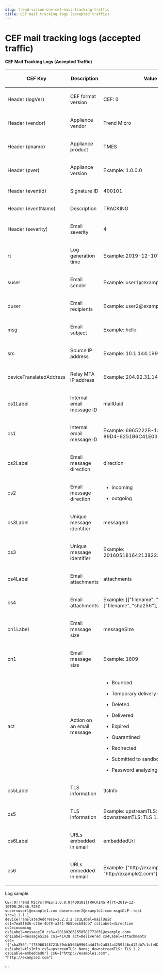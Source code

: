 ```yaml
---
slug: trend-vision-one-cef-mail-tracking-traffic
title: CEF mail tracking logs (accepted traffic)
---
```

# CEF mail tracking logs (accepted traffic)

**CEF Mail Tracking Logs (Accepted Traffic)**

<table>
<colgroup>
<col style="width: 30%" />
<col style="width: 30%" />
<col style="width: 40%" />
</colgroup>
<thead>
<tr>
<th><p>CEF Key</p></th>
<th><p>Description</p></th>
<th><p>Value</p></th>
</tr>
</thead>
<tbody>
<tr>
<td><p>Header (logVer)</p></td>
<td><p>CEF format version</p></td>
<td><p>CEF: 0</p></td>
</tr>
<tr>
<td><p>Header (vendor)</p></td>
<td><p>Appliance vendor</p></td>
<td><p>Trend Micro</p></td>
</tr>
<tr>
<td><p>Header (pname)</p></td>
<td><p>Appliance product</p></td>
<td><p>TMES</p></td>
</tr>
<tr>
<td><p>Header (pver)</p></td>
<td><p>Appliance version</p></td>
<td><p>Example: 1.0.0.0</p></td>
</tr>
<tr>
<td><p>Header (eventid)</p></td>
<td><p>Signature ID</p></td>
<td><p>400101</p></td>
</tr>
<tr>
<td><p>Header (eventName)</p></td>
<td><p>Description</p></td>
<td><p>TRACKING</p></td>
</tr>
<tr>
<td><p>Header (severity)</p></td>
<td><p>Email severity</p></td>
<td><p>4</p></td>
</tr>
<tr>
<td><p>rt</p></td>
<td><p>Log generation time</p></td>
<td><p>Example: 2019-12-10T08:26:46.728Z</p></td>
</tr>
<tr>
<td><p>suser</p></td>
<td><p>Email sender</p></td>
<td><p>Example: user1@example1.com</p></td>
</tr>
<tr>
<td><p>duser</p></td>
<td><p>Email recipients</p></td>
<td><p>Example: user2@example2.com</p></td>
</tr>
<tr>
<td><p>msg</p></td>
<td><p>Email subject</p></td>
<td><p>Example: hello</p></td>
</tr>
<tr>
<td><p>src</p></td>
<td><p>Source IP address</p></td>
<td><p>Example: 10.1.144.199</p></td>
</tr>
<tr>
<td><p>deviceTranslatedAddress</p></td>
<td><p>Relay MTA IP address</p></td>
<td><p>Example: 204.92.31.146</p></td>
</tr>
<tr>
<td><p>cs1Label</p></td>
<td><p>Internal email message ID</p></td>
<td><p>mailUuid</p></td>
</tr>
<tr>
<td><p>cs1</p></td>
<td><p>Internal email message ID</p></td>
<td><p>Example: 6965222B-13A6-C705-89D4-6251B6C41E03</p></td>
</tr>
<tr>
<td><p>cs2Label</p></td>
<td><p>Email message direction</p></td>
<td><p>direction</p></td>
</tr>
<tr>
<td><p>cs2</p></td>
<td><p>Email message direction</p></td>
<td><ul>
<li><p>incoming</p></li>
<li><p>outgoing</p></li>
</ul></td>
</tr>
<tr>
<td><p>cs3Label</p></td>
<td><p>Unique message identifier</p></td>
<td><p>messageId</p></td>
</tr>
<tr>
<td><p>cs3</p></td>
<td><p>Unique message identifier</p></td>
<td><p>Example: 201605181642138223747@trend.com</p></td>
</tr>
<tr>
<td><p>cs4Label</p></td>
<td><p>Email attachments</p></td>
<td><p>attachments</p></td>
</tr>
<tr>
<td><p>cs4</p></td>
<td><p>Email attachments</p></td>
<td><p>Example: [["filename", "sha256"], ["filename", "sha256"], ...]</p></td>
</tr>
<tr>
<td><p>cn1Label</p></td>
<td><p>Email message size</p></td>
<td><p>messageSize</p></td>
</tr>
<tr>
<td><p>cn1</p></td>
<td><p>Email message size</p></td>
<td><p>Example: 1809</p></td>
</tr>
<tr>
<td><p>act</p></td>
<td><p>Action on an email message</p></td>
<td><ul>
<li><p>Bounced</p></li>
<li><p>Temporary delivery error</p></li>
<li><p>Deleted</p></li>
<li><p>Delivered</p></li>
<li><p>Expired</p></li>
<li><p>Quarantined</p></li>
<li><p>Redirected</p></li>
<li><p>Submitted to sandbox</p></li>
<li><p>Password analyzing</p></li>
</ul></td>
</tr>
<tr>
<td><p>cs5Label</p></td>
<td><p>TLS information</p></td>
<td><p>tlsInfo</p></td>
</tr>
<tr>
<td><p>cs5</p></td>
<td><p>TLS information</p></td>
<td><p>Example: upstreamTLS: None; downstreamTLS: TLS 1.2</p></td>
</tr>
<tr>
<td><p>cs6Label</p></td>
<td><p>URLs embedded in email</p></td>
<td><p>embeddedUrl</p></td>
</tr>
<tr>
<td><p>cs6</p></td>
<td><p>URLs embedded in email</p></td>
<td><p>Example: ["http://example1.com", "http://example2.com"]</p></td>
</tr>
</tbody>
</table>

Log sample:

``` {.codeblock style="font-size: 70%;"}
CEF:0|Trend Micro|TMES|1.0.0.0|400101|TRACKING|4|rt=2019-12-10T08:26:46.728Z
suser=user1@example1.com duser=user2@example2.com msg=DLP--test src=1.1.1.1
deviceTranslatedAddress=2.2.2.2 cs1Label=mailUuid
cs1=7ea8f636-c26e-4b78-a341-9b5becb83db7 cs2Label=direction cs2=incoming
cs3Label=messageId cs3=<201802061558581772031@example.com>
cn1Label=messageSize cn1=41438 act=Delivered cs4Label=attachments
cs4=[{"sha256":"f78960148721b59dcb563b9964a4d47e2a834a4259f46cd12db7c1cfe82ff32e"}]
cs5Label=tlsInfo cs5=upstreamTLS: None; downstreamTLS: TLS 1.2
cs6Lable=embeddedUrl cs6=["http://example1.com", "http://example2.com"]
```
:::
